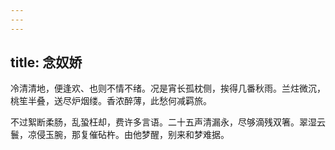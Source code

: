 ```yaml
---
---
---
```

title: 念奴娇
---



冷清清地，便逢欢、也则不情不绪。况是宵长孤枕侧，挨得几番秋雨。兰炷微沉，桃笙半叠，送尽炉烟缕。香浓醉薄，此愁何减羁旅。

不过絮断柔肠，乱蛩枉却，费许多言语。二十五声清漏永，尽够滴残双箸。翠湿云鬟，凉侵玉腕，那复催砧杵。由他梦醒，别来和梦难据。